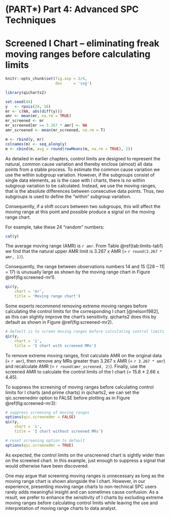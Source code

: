 # (PART\*) Part 4: Advanced SPC Techniques {-}

# Screened I Chart -- eliminating freak moving ranges before calculating limits

```r
knitr::opts_chunk$set(fig.asp = 2/4,
                      dev     = 'svg')

library(qicharts2)

set.seed(44)
y   <- rpois(24, 16)
mr <- c(NA, abs(diff(y)))
amr <- mean(mr, na.rm = TRUE)
mr_screened <- mr
mr_screened[mr >= 3.267 * amr] <- NA
amr_screened <- mean(mr_screened, na.rm = T)

m <- rbind(y, mr)
colnames(m) <- seq_along(y)
m <- cbind(m, avg = round(rowMeans(m, na.rm = TRUE), 2))
```

As detailed in earlier chapters, control limits are designed to represent the natural, common cause variation and thereby enclose (almost) all data points from a stable process. To estimate the common cause variation we use the within subgroup variation. However, if the subgroups consist of single data elements, as is the case with I charts, there is no within subgroup variation to be calculated. Instead, we use the moving ranges, that is the absolute differences between consecutive data points. Thus, *two* subgroups is used to define the "within" subgroup variation.

Consequently, if a shift occurs between two subgroups, this will affect the moving range at this point and possible produce a signal on the moving range chart.

For example, take these 24 "random" numbers:

```r
cat(y)
```

The average moving range (AMR) is `r amr`. From Table \@ref(tab:limits-tab1) we find that the natural upper AMR limit is 3.267 x AMR (= `r round(3.267 * amr, 1)`).

Consequently, the range between observations numbers 14 and 15 (|28 -- 11| = 17) is unusually large as shown by the moving range chart in Figure \@ref(fig:screened-mr1).

```r

qic(y, 
    chart = 'mr', 
    title = 'Moving range chart')
```

Some experts recommend removing extreme moving ranges before calculating the control limits for the corresponding I chart [@nelson1982], as this can slightly improve the chart's sensitivity. qicharts2 does this by default as shown in Figure \@ref(fig:screened-mr2).

```r
# default is to screen moving ranges before calculating control limits
qic(y, 
    chart = 'i', 
    title = 'I chart with screened MRs')
```

To remove extreme moving ranges, first calculate AMR on the original data (= `r amr`), then remove any MRs greater than 3.267 x AMR (= `r 3.267 * amr`) and recalculate AMR (= `r round(amr_screened, 2)`). Finally, use the screened AMR to calculate the control limits of the I chart (= 15.8 $\pm$ 2.66 x 4.45).
 
To suppress the screening of moving ranges before calculating control limits for I charts (and prime charts) in qicharts2, we can set the qic.screenedmr option to FALSE before plotting as in Figure \@ref(fig:screened-mr3):

```r
# suppress screening of moving ranges
options(qic.screenedmr = FALSE)
qic(y, 
    chart = 'i',
    title = 'I chart without screened MRs')

# reset screening option to default
options(qic.screenedmr = TRUE)
```

As expected, the control limits on the unscreened chart is sightly wider than on the screened chart. In this example, just enough to suppress a signal that would otherwise have been discovered.

One may argue that screening moving ranges is unnecessary as long as the moving range chart is shown alongside the I chart. However, in our experience, presenting moving range charts to non-technical SPC users rarely adds meaningful insight and can sometimes cause confusion. As a result, we prefer to enhance the sensitivity of I charts by excluding extreme moving ranges before calculating control limits while leaving the use and interpretation of moving range charts to data analyst.
